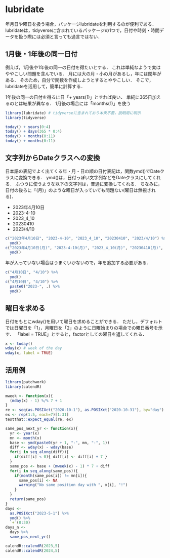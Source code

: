# lubridate

年月日や曜日を扱う場合，パッケージlubridateを利用するのが便利である．
lubridateは，tidyverseに含まれているパッケージの1つで，日付や時刻・時間データを扱う際には必須と言っても過言ではない．

## 1月後・1年後の同一日付

例えば，1月後や1年後の同一の日付を得たいとする．
これは単純なようで実はややこしい問題を含んでいる．
月には大の月・小の月があるし，年には閏年がある．
そのため，自分で関数を作成しようとするとややこしい．
そこで，lubridateを活用して，簡単に計算する．

1年後の同一の日付を得るに日「+ years(1)」とすれば良い．
単純に365日加えるのとは結果が異なる．
1月後の場合には「months(1)」を使う

```r
library(lubridate) # tidyverseに含まれており本来不要，説明用に明示
library(tidyverse)
```

```r
today() + years(0:4)
today() + days(365 * 0:4)
today() + months(0:11)
today() + months(0:11)
```

## 文字列からDateクラスへの変換

日本語の表記でよく出てくる年・月・日の順の日付表記は，関数ymd()でDateクラスに変換できる．
ymd()は，日付っぽい文字列などをDateクラスにしてくれる．
ふつうに使うような以下の文字列は，普通に変換してくれる．
ちなみに，日付の後ろに「(月)」のような曜日が入っていても問題ない(曜日は無視される)．

- 2023年4月10日    
- 2023-4-10   
- 2023_4_10   
- 20230410   
- 2023/4/10   

```r
c("2023年4月10日", "2023-4-10", "2023_4_10", "20230410", "2023/4/10") %>%
  ymd()
c("2023年4月10日(月)", "2023-4-10(月)", "2023_4_10(月)", "20230410(月)", "2023/4/10(月)") %>%
  ymd()
```

年が入っていない場合はうまくいかないので，年を追加する必要がある．

```r
c("4月10日", "4/10") %>%
  ymd()
c("4月10日", "4/10") %>%
  paste0("2023-", .) %>%
  ymd()
```

## 曜日を求める

日付をもとにwday()を用いて曜日を求めることができる．
ただし，デフォルトでは日曜日を「1」，月曜日を「2」のように日曜始まりの場合での曜日番号を示す．
「label = TRUE」とすると，factorとしての曜日を返してくれる．

```r
x <- today()
wday(x) # week of the day
wday(x, label = TRUE)
```

## 活用例

```r
library(patchwork)
library(calendR)
```



```r
mweek <- function(x){
  (mday(x) - 1) %/% 7 + 1
}
re <- seq(as.POSIXct("2020-10-1"), as.POSIXct("2020-10-31"), by="day") %>% mweek()
ex <- rep(1:5, each=7)[1:31]
testthat::expect_equal(re, ex)

same_pos_next_yr <- function(x){
  yr <- year(x)
  mn <- month(x)
  base <- ymd(paste0(yr + 1, "-", mn, "-", 1))
  diff <- wday(x) - wday(base)
  for(i in seq_along(diff)){
    if(diff[i] < 0){ diff[i] <- diff[i] + 7 }
  }
  same_pos <- base + (mweek(x) - 1) * 7 + diff
  for(i in seq_along(same_pos)){
    if(month(same_pos[i]) != mn[i]){
      same_pos[i] <- NA
      warning("No same position day with ", x[i], "!")
    }
  }
  return(same_pos)
}
days <- 
  as.POSIXct("2023-5-1") %>%
  ymd() %>%
  `+`(0:30)
days_n <- 
  days %>%
  same_pos_next_yr()
```

```r
calendR::calendR(2023,5)
calendR::calendR(2024,5)
```
